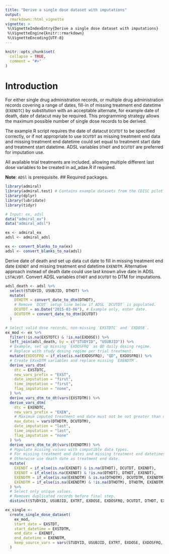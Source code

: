 ```yaml
---
title: "Derive a single dose dataset with imputations"
output: 
  rmarkdown::html_vignette
vignette: >
 %\VignetteIndexEntry{Derive a single dose dataset with imputations}
 %\VignetteEngine{knitr::rmarkdown}
 %\VignetteEncoding{UTF-8}
---
```

  
```r
knitr::opts_chunk$set(
  collapse = TRUE,
  comment = "#>"
)
```
# Introduction

For either single drug administration records,
or multiple drug administration records covering a range of dates,
fill-in of missing treatment end datetime (`EXENDTC`) by substitution
with an acceptable alternate, for example date of death, date of datacut
may be required. This programming strategy allows the maximum possible number
of single dose records to be derived.

The example R script requires the date of datacut `DCUTDT` to be specified correctly,
or if not appropriate to use `DCUTDT` as missing treatment end data
and missing treatment end datetime could set equal to treatment start date
and treatment start datetime.
ADSL variables `DTHDT` and `DCUTDT` are preferred for imputation use.

All available trial treatments are included, allowing multiple different
last dose variables to be created in ad_adae.R if required.

**Note**: `ADSl` is prerequisite.
## Required packages.
```r
library(admiral)
library(admiral.test) # Contains example datasets from the CDISC pilot project.
library(dplyr)
library(lubridate)
library(tidyr)
```

```r
# Input: ex, adsl
data("admiral_ex")
data("admiral_adsl")

ex <- admiral_ex
adsl <- admiral_adsl

ex <- convert_blanks_to_na(ex)
adsl <- convert_blanks_to_na(adsl)
```
Derive date of death and set up data cut date to fill in missing treatment end date `EXENDT` and missing treatment end datetime `EXENDTM`.
Alternative approach instead of death date could use last known alive date in ADSL `LSTALVDT`.
Convert ADSL variables `DTHDT` and `DCUTDT` to DTM for imputations.
```r
adsl_death <- adsl %>%
  select(STUDYID, USUBJID, DTHDT) %>%
  mutate(
    DTHDTM = convert_date_to_dtm(DTHDT),
    # Remove `DCUT` setup line below if ADSL `DCUTDT` is populated.
    DCUTDT = as.Date("2015-03-06"), # Example only, enter date.
    DCUTDTM = convert_date_to_dtm(DCUTDT)
  )

# Select valid dose records, non-missing `EXSTDTC` and `EXDOSE`.
ex_mod <- ex %>%
  filter(!is.na(EXSTDTC) & !is.na(EXDOSE)) %>%
  left_join(adsl_death, by = c("STUDYID", "USUBJID")) %>%
  # Example, set up missing `EXDOSFRQ` as QD daily dosing regime.
  # Replace with study dosing regime per trial treatment.
  mutate(EXDOSFRQ = if_else(is.na(EXDOSFRQ), "QD", EXDOSFRQ)) %>%
  # Create EXxxDTM variables and replace missing `EXENDTM`.
  derive_vars_dtm(
    dtc = EXSTDTC,
    new_vars_prefix = "EXST",
    date_imputation = "first",
    time_imputation = "first",
    flag_imputation = "none",
  ) %>%
  derive_vars_dtm_to_dt(vars(EXSTDTM)) %>%
  derive_vars_dtm(
    dtc = EXENDTC,
    new_vars_prefix = "EXEN",
    # Maximum imputed treatment end date must not be not greater than date of death or after the datacut date
    max_dates = vars(DTHDTM, DCUTDTM),
    date_imputation = "last",
    time_imputation = "last",
    flag_imputation = "none"
  ) %>%
  derive_vars_dtm_to_dt(vars(EXENDTM)) %>%
  # Populate missing values with compatible data types.
  # For missing treatment end dates and missing treatment end datetimes use datacut date as treatment end date if no death date exists.
  # Otherwise use death date as treatment end date.
  mutate(
    EXENDT = if_else(is.na(EXENDT) & is.na(DTHDT), DCUTDT, EXENDT),
    EXENDT = if_else(is.na(EXENDT) & !is.na(DTHDT), DTHDT, EXENDT),
    EXENDTM = if_else(is.na(EXENDTM) & is.na(DTHDTM), DCUTDTM, EXENDTM),
    EXENDTM = if_else(is.na(EXENDTM) & !is.na(DTHDTM), DTHDTM, EXENDTM)
  ) %>%
  # Select only unique values.
  # Removes duplicated records before final step.
  distinct(STUDYID, USUBJID, EXTRT, EXDOSE, EXDOSFRQ, DCUTDT, DTHDT, EXSTDT, EXSTDTM, EXENDT, EXENDTM, EXSTDTC, EXENDTC)

ex_single <-
  create_single_dose_dataset(
    ex_mod,
    start_date = EXSTDT,
    start_datetime = EXSTDTM,
    end_date = EXENDT,
    end_datetime = EXENDTM,
    keep_source_vars = vars(STUDYID, USUBJID, EXTRT, EXDOSE, EXDOSFRQ, DCUTDT, EXSTDT, EXSTDTM, EXENDT, EXENDTM, EXSTDTC, EXENDTC)
  )
```
